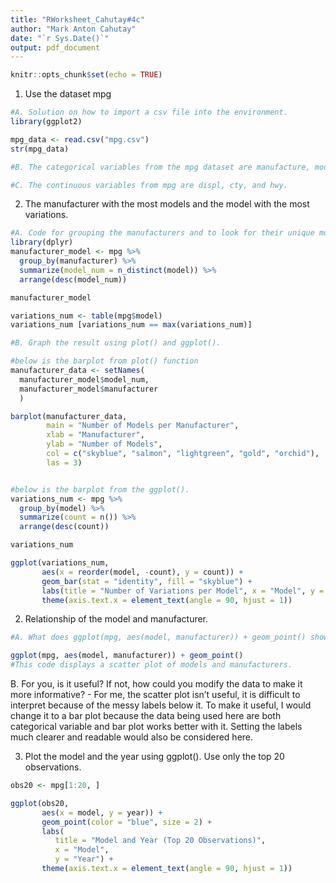 ```yaml
---
title: "RWorksheet_Cahutay#4c"
author: "Mark Anton Cahutay"
date: "`r Sys.Date()`"
output: pdf_document
---
```


```r
knitr::opts_chunk$set(echo = TRUE)
```

1. Use the dataset mpg
```r
#A. Solution on how to import a csv file into the environment.
library(ggplot2)

mpg_data <- read.csv("mpg.csv")
str(mpg_data)

#B. The categorical variables from the mpg dataset are manufacture, model, year, cyl, trans, drv, fl, and class. 

#C. The continuous variables from mpg are displ, cty, and hwy.
```


2. The manufacturer with the most models and the model with the most variations.
```r
#A. Code for grouping the manufacturers and to look for their unique models.
library(dplyr)
manufacturer_model <- mpg %>%
  group_by(manufacturer) %>%
  summarize(model_num = n_distinct(model)) %>%
  arrange(desc(model_num))

manufacturer_model

variations_num <- table(mpg$model)
variations_num [variations_num == max(variations_num)]
```

```r
#B. Graph the result using plot() and ggplot().

#below is the barplot from plot() function
manufacturer_data <- setNames(
  manufacturer_model$model_num, 
  manufacturer_model$manufacturer
  )

barplot(manufacturer_data, 
        main = "Number of Models per Manufacturer",
        xlab = "Manufacturer",
        ylab = "Number of Models",
        col = c("skyblue", "salmon", "lightgreen", "gold", "orchid"),
        las = 3)


#below is the barplot from the ggplot().
variations_num <- mpg %>%
  group_by(model) %>%
  summarize(count = n()) %>%
  arrange(desc(count))

variations_num

ggplot(variations_num,
       aes(x = reorder(model, -count), y = count)) +
       geom_bar(stat = "identity", fill = "skyblue") +
       labs(title = "Number of Variations per Model", x = "Model", y = "Count") +
       theme(axis.text.x = element_text(angle = 90, hjust = 1))
```

2. Relationship of the model and manufacturer.
```r
#A. What does ggplot(mpg, aes(model, manufacturer)) + geom_point() show?

ggplot(mpg, aes(model, manufacturer)) + geom_point()
#This code displays a scatter plot of models and manufacturers.

```

B. For you, is it useful? If not, how could you modify the data to make it more informative?
- For me, the scatter plot isn't useful, it is difficult to interpret because 
of the messy labels below it. 
To make it useful, I would change it to a bar plot because the data being used here 
are both categorical variable and bar plot works better with it. Setting the
labels much clearer and readable would also be considered here.



3. Plot the model and the year using ggplot(). Use only the top 20 observations.
```r
obs20 <- mpg[1:20, ]

ggplot(obs20, 
       aes(x = model, y = year)) +
       geom_point(color = "blue", size = 2) +
       labs(
          title = "Model and Year (Top 20 Observations)",
          x = "Model",
          y = "Year") +
       theme(axis.text.x = element_text(angle = 90, hjust = 1))
```

